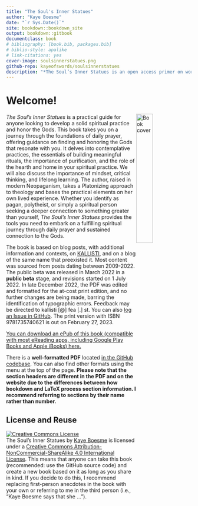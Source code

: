 ```yaml
--- 
title: "The Soul's Inner Statues"
author: "Kaye Boesme"
date: "`r Sys.Date()`"
site: bookdown::bookdown_site
output: bookdown::gitbook
documentclass: book
# bibliography: [book.bib, packages.bib]
# biblio-style: apalike
# link-citations: yes
cover-image: soulsinnerstatues.png
github-repo: kayeofswords/soulsinnerstatues
description: "*The Soul’s Inner Statues is an open access primer on worshipping many Gods, combining theology and practice with foundational, actionable advice to get you started."
---
```


# Welcome!

<p><img src="soulsinnerstatues.png" alt="Book cover" style="float:right;width:30%;"></p>

*The Soul’s Inner Statues* is a practical guide for anyone looking to develop a solid spiritual practice and honor the Gods. This book takes you on a journey through the foundations of daily prayer, offering guidance on finding and honoring the Gods that resonate with you. It delves into contemplative practices, the essentials of building meaningful rituals, the importance of purification, and the role of the hearth and home in your spiritual practice. We will also discuss the importance of mindset, critical thinking, and lifelong learning. The author, raised in modern Neopaganism, takes a Platonizing approach to theology and bases the practical elements on her own lived experience. Whether you identify as pagan, polytheist, or simply a spiritual person seeking a deeper connection to something greater than yourself, *The Soul's Inner Statues* provides the tools you need to embark on a fulfilling spiritual journey through daily prayer and sustained connection to the Gods.

The book is based on blog posts, with additional information and contexts, on [KALLISTI](https://kallisti.blog), and on a blog of the same name that preexisted it. Most content was sourced from posts dating between 2009-2022. The public beta was released in March 2022 in a **public beta** stage, and revisions started on 1 July 2022. In late December 2022, the PDF was edited and formatted for the at-cost print edition, and no further changes are being made, barring the identification of typographic errors. Feedback may be directed to kallisti [@] fea [.] st. You can also [log an Issue in GitHub](https://github.com/kayeofswords/soulsinnerstatues/). The print version with ISBN 9781735740621 is out on February 27, 2023.

[You can download an ePub of this book (compatible with most eReading apps, including Google Play Books and Apple iBooks) here.](souls-inner-statues.epub)

There is a **well-formatted PDF** located [in the GitHub codebase](https://github.com/kayeofswords/soulsinnerstatues/tree/master/docs). You can also find other formats using the menu at the top of the page. **Please note that the section headers are different in the PDF and on the website due to the differences between how bookdown and LaTeX process section information. I recommend referring to sections by their name rather than number.**

## License and Reuse

<p><a rel="license" href="http://creativecommons.org/licenses/by-nc-sa/4.0/"><img alt="Creative Commons License" style="border-width:0" src="creativecommons.png" /></a><br /><span xmlns:dct="http://purl.org/dc/terms/" href="http://purl.org/dc/dcmitype/Text" property="dct:title" rel="dct:type">The Soul's Inner Statues</span> by <a xmlns:cc="http://creativecommons.org/ns#" href="https://github.com/kayeofswords/soulsinnerstatues" property="cc:attributionName" rel="cc:attributionURL">Kaye Boesme</a> is licensed under a <a rel="license" href="http://creativecommons.org/licenses/by-nc-sa/4.0/">Creative Commons Attribution-NonCommercial-ShareAlike 4.0 International License</a>. This means that anyone can take this book (recommended: use the GitHub source code) and create a new book based on it as long as you share in kind. If you decide to do this, I recommend replacing first-person anecdotes in the book with your own or referring to me in the third person (i.e., “Kaye Boesme says that she …”).</p>
